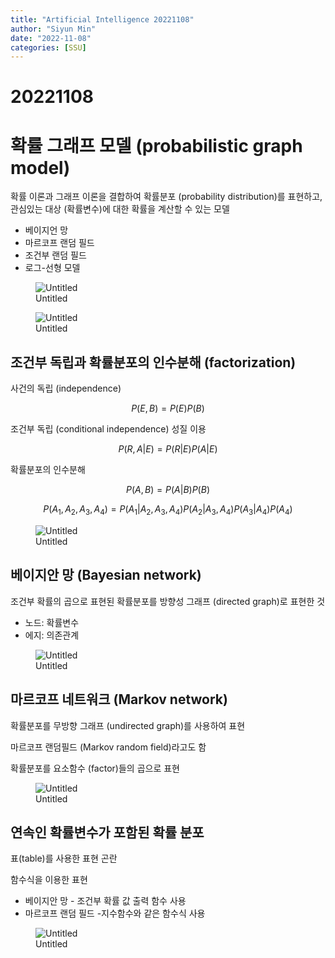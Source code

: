 ```yaml
---
title: "Artificial Intelligence 20221108"
author: "Siyun Min"
date: "2022-11-08"
categories: [SSU]
---
```

# 20221108

# 확률 그래프 모델 (probabilistic graph model)

확률 이론과 그래프 이론을 결합하여 확률분포 (probability distribution)를 표현하고, 관심있는 대상 (확률변수)에 대한 확률을 계산할 수 있는 모델

- 베이지언 망
- 마르코프 랜덤 필드
- 조건부 랜덤 필드
- 로그-선형 모델

![Untitled](./Untitled.png)

![Untitled](./Untitled%201.png)

## 조건부 독립과 확률분포의 인수분해 (factorization)

사건의 독립 (independence)

$$
P(E, B) = P(E)P(B)
$$

조건부 독립 (conditional independence) 성질 이용

$$
P(R, A|E) = P(R|E)P(A|E)
$$

확률분포의 인수분해

$$
P(A, B) = P(A|B)P(B)
$$

$$
P(A_1, A_2, A_3, A_4) = P(A_1 | A_2, A_3, A_4)P(A_2 | A_3, A_4) P(A_3 | A_4) P(A_4)
$$

![Untitled](./Untitled%202.png)

## 베이지안 망 (Bayesian network)

조건부 확률의 곱으로 표현된 확률분포를 방향성 그래프 (directed graph)로 표현한 것

- 노드: 확률변수
- 에지: 의존관계

![Untitled](./Untitled%203.png)

## 마르코프 네트워크 (Markov network)

확률분포를 무방향 그래프 (undirected graph)를 사용하여 표현

마르코프 랜덤필드 (Markov random field)라고도 함

확률분포를 요소함수 (factor)들의 곱으로 표현

![Untitled](./Untitled%204.png)

## 연속인 확률변수가 포함된 확률 분포

표(table)를 사용한 표현 곤란

함수식을 이용한 표현

- 베이지안 망 - 조건부 확률 값 출력 함수 사용
- 마르코프 랜덤 필드 -지수함수와 같은 함수식 사용

![Untitled](./Untitled%205.png)